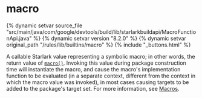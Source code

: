 <html devsite>
<head>
  <meta name="project_path" value="/_project.yaml">
  <meta name="book_path" value="/versions/8.2.0/_book.yaml">
</head>
<body>

<h1 class="page-title" id="modules.macro">macro</h1>

{% dynamic setvar source_file "src/main/java/com/google/devtools/build/lib/starlarkbuildapi/MacroFunctionApi.java" %}
{% dynamic setvar version "8.2.0" %}
{% dynamic setvar original_path "/rules/lib/builtins/macro" %}
{% include "_buttons.html" %}
<!-- {% raw %} -->

A callable Starlark value representing a symbolic macro; in other words, the return value of
<a href="../globals/bzl.html#macro"><code>macro()</code></a>. Invoking this value during package
construction time will instantiate the macro, and cause the macro's implementation function to be
evaluated (in a separate context, different from the context in which the macro value was invoked),
in most cases causing targets to be added to the package's target set. For more information, see
<a href="https://bazel.build/versions/8.2.0/extending/macros">Macros</a>.




</body>
</html>

<!-- {% endraw %} -->
